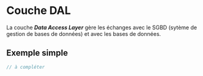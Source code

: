 # Couche DAL {#dal}

La couche _**Data Access Layer**_ gère les échanges avec le SGBD (sytème de gestion de bases de données) et avec les bases de données.








## Exemple simple

```java
// à compléter
```
